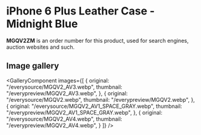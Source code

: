 
# iPhone 6 Plus Leather Case - Midnight Blue

<Callout type='info' emoji='👉🏻'>**MGQV2ZM** is an order number for this product, used for search engines, auction websites and such.</Callout>

## Image gallery

<GalleryComponent
    images={[
      {
        original: "/everysource/MGQV2_AV3.webp",
        thumbnail: "/everypreview/MGQV2_AV3.webp",
      },
      {
        original: "/everysource/MGQV2.webp",
        thumbnail: "/everypreview/MGQV2.webp",
      },
      {
        original: "/everysource/MGQV2_AV1_SPACE_GRAY.webp",
        thumbnail: "/everypreview/MGQV2_AV1_SPACE_GRAY.webp",
      },
      {
        original: "/everysource/MGQV2_AV4.webp",
        thumbnail: "/everypreview/MGQV2_AV4.webp",
      }
    ]}
  />
